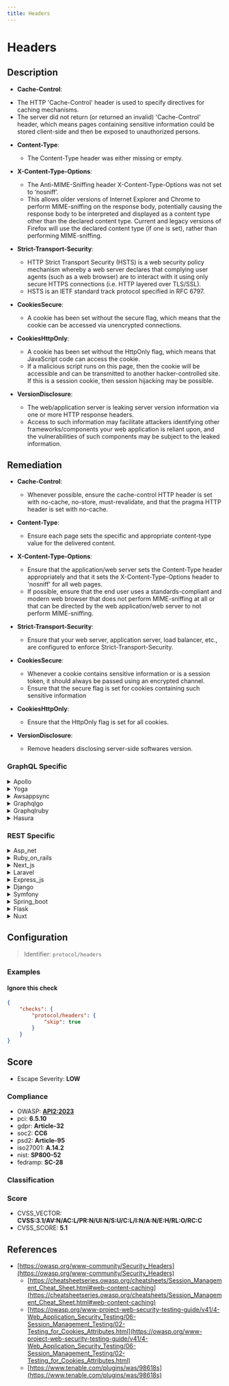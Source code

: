 ```yaml
---
title: Headers
---
```


# Headers

## Description

* **Cache-Control**:
 - The HTTP 'Cache-Control' header is used to specify directives for caching mechanisms.
 - The server did not return (or returned an invalid) 'Cache-Control' header, which means pages containing sensitive information could be stored client-side and then be exposed to unauthorized persons.

 * **Content-Type**:
   - The Content-Type header was either missing or empty.

 * **X-Content-Type-Options**:
   - The Anti-MIME-Sniffing header X-Content-Type-Options was not set to ‘nosniff’.
   - This allows older versions of Internet Explorer and Chrome to perform MIME-sniffing on the response body, potentially causing the response body to be interpreted and displayed as a content type other than the declared content type. Current and legacy versions of Firefox will use the declared content type (if one is set), rather than performing MIME-sniffing.

 * **Strict-Transport-Security**:
   - HTTP Strict Transport Security (HSTS) is a web security policy mechanism whereby a web server declares that complying user agents (such as a web browser) are to interact with it using only secure HTTPS connections (i.e. HTTP layered over TLS/SSL).
   - HSTS is an IETF standard track protocol specified in RFC 6797.

 * **CookiesSecure**:
   - A cookie has been set without the secure flag, which means that the cookie can be accessed via unencrypted connections.

 * **CookiesHttpOnly**:
   - A cookie has been set without the HttpOnly flag, which means that JavaScript code can access the cookie.
   - If a malicious script runs on this page, then the cookie will be accessible and can be transmitted to another hacker-controlled site. If this is a session cookie, then session hijacking may be possible.

 * **VersionDisclosure**:
   - The web/application server is leaking server version information via one or more HTTP response headers.
   - Access to such information may facilitate attackers identifying other frameworks/components your web application is reliant upon, and the vulnerabilities of such components may be subject to the leaked information.


## Remediation

* **Cache-Control**:
  - Whenever possible, ensure the cache-control HTTP header is set with no-cache, no-store, must-revalidate, and that the pragma HTTP header is set with no-cache.

* **Content-Type**:
  - Ensure each page sets the specific and appropriate content-type value for the delivered content.

* **X-Content-Type-Options**:
  - Ensure that the application/web server sets the Content-Type header appropriately and that it sets the X-Content-Type-Options header to 'nosniff' for all web pages.
  - If possible, ensure that the end user uses a standards-compliant and modern web browser that does not perform MIME-sniffing at all or that can be directed by the web application/web server to not perform MIME-sniffing.

* **Strict-Transport-Security**:
  - Ensure that your web server, application server, load balancer, etc., are configured to enforce Strict-Transport-Security.

* **CookiesSecure**:
  - Whenever a cookie contains sensitive information or is a session token, it should always be passed using an encrypted channel.
  - Ensure that the secure flag is set for cookies containing such sensitive information

* **CookiesHttpOnly**:
  - Ensure that the HttpOnly flag is set for all cookies.

* **VersionDisclosure**:
  - Remove headers disclosing server-side softwares version.



### GraphQL Specific

<details>
    <summary>Apollo</summary>

To mitigate security risks within the Apollo framework engine, ensure that all dependencies are kept up-to-date, implement proper error handling to avoid leaking sensitive information, and configure security features such as CORS and helmet appropriately to protect against common web vulnerabilities. Additionally, use Apollo's built-in support for validation and sanitization to prevent injection attacks.

</details>

<details>
    <summary>Yoga</summary>

To mitigate security risks within the Yoga framework engine, ensure that all input is properly sanitized and validated. Implement strict type checking and input validation routines to prevent injection attacks. Regularly update the framework to the latest version to patch known vulnerabilities. Additionally, consider using Content Security Policy (CSP) headers to protect against XSS attacks by controlling the resources that the client is allowed to load.

</details>

<details>
    <summary>Awsappsync</summary>

To mitigate security risks in AWS AppSync, ensure that all GraphQL resolvers are properly configured to handle errors and exceptions. Implement authorization checks using AWS IAM or custom resolver logic to control access to your GraphQL API. Regularly review and update your security policies and IAM roles to adhere to the principle of least privilege. Additionally, enable logging and monitoring with AWS CloudTrail and Amazon CloudWatch to detect and respond to any suspicious activities promptly.

</details>

<details>
    <summary>Graphqlgo</summary>

To mitigate security risks in a GraphQL Go framework engine, ensure that all user-supplied inputs are validated and sanitized. Implement proper authentication and authorization checks for each GraphQL resolver. Use a well-maintained library to parse and validate incoming GraphQL queries to prevent injection attacks. Regularly update dependencies to incorporate security patches. Additionally, consider employing query complexity analysis to prevent denial-of-service attacks caused by resource-intensive queries.

</details>

<details>
    <summary>Graphqlruby</summary>

In the GraphQL Ruby framework, ensure that all user-supplied inputs are validated and sanitized to prevent injection attacks. Use the built-in mechanisms for parameterized queries and avoid interpolating variables directly into queries. Additionally, implement proper authorization checks to ensure that users can only access data for which they have permissions.

</details>

<details>
    <summary>Hasura</summary>

To mitigate the risk of injection attacks in Hasura, ensure that all GraphQL queries are constructed using parameterized arguments rather than string concatenation. This approach prevents attackers from manipulating the query structure. Additionally, apply strict access controls and validate all inputs to limit the exposure of sensitive data and operations.

</details>


### REST Specific

<details>
    <summary>Asp_net</summary>

To enhance security in an ASP.NET application, ensure the following: Set 'Cache-Control' headers to 'no-store' for responses containing sensitive data to prevent caching on the client side. Add a 'Content-Type' header with the appropriate MIME type for each response. Implement 'X-Content-Type-Options: nosniff' to block MIME-sniffing and force the browser to stick to the declared content-type. Enable HSTS by adding 'Strict-Transport-Security' header to enforce secure connections. Mark cookies as secure by setting the 'Secure' flag, ensuring they are only sent over HTTPS. Use the 'HttpOnly' flag on cookies to prevent access by JavaScript. Remove or obscure server version information from HTTP response headers to prevent version disclosure. Regularly update the ASP.NET framework and dependencies to mitigate known vulnerabilities.

</details>

<details>
    <summary>Ruby_on_rails</summary>

For Ruby on Rails applications, ensure the following: Set 'Cache-Control' headers appropriately, particularly for sensitive pages, to 'no-store, no-cache' to prevent caching. Use 'response.headers['Content-Type'] = 'application/json; charset=utf-8' or similar to explicitly set the content type. Add 'X-Content-Type-Options' header with a value of 'nosniff' to prevent MIME-sniffing. Implement HSTS by setting 'Strict-Transport-Security' header. Secure cookies by setting the 'secure' flag on all cookies and use 'HttpOnly' to prevent JavaScript access. Avoid disclosing server version information in HTTP headers. Use Rails security features and keep the framework updated.

</details>

<details>
    <summary>Next_js</summary>

For a Next.js application, ensure the following security headers are properly set: Set 'Cache-Control' headers to define caching policies, preventing sensitive data from being stored on the client side. Use 'Content-Type' headers to specify the correct media type of the resource. Implement 'X-Content-Type-Options' with the value 'nosniff' to prevent MIME-sniffing. Enable 'Strict-Transport-Security' to enforce secure connections via HTTPS. Secure cookies by setting the 'Secure' flag, ensuring they are only sent over HTTPS. Add the 'HttpOnly' flag to cookies to prevent access by JavaScript. Lastly, avoid disclosing server version information in HTTP response headers to reduce information leakage.

</details>

<details>
    <summary>Laravel</summary>

In Laravel, ensure secure headers are set by using middleware to add and configure the necessary HTTP headers. For 'Cache-Control', set appropriate cache directives. Use the 'Content-Type' header to specify the correct media type. Implement 'X-Content-Type-Options' with the value 'nosniff' to prevent MIME-sniffing. Enable 'Strict-Transport-Security' to enforce HTTPS. Set the 'secure' flag on cookies to restrict them to encrypted connections and use the 'HttpOnly' flag to protect cookies from being accessed by JavaScript. Avoid disclosing server version information in HTTP response headers.

</details>

<details>
    <summary>Express_js</summary>

For Express.js applications, ensure that security headers are properly set. Use middleware like helmet to set HTTP headers appropriately. Set 'Cache-Control' to 'no-store' for sensitive pages to prevent caching. Add 'Content-Type' with the correct MIME type for responses. Use 'X-Content-Type-Options' with the value 'nosniff' to prevent MIME-sniffing. Implement HSTS by setting 'Strict-Transport-Security' to enforce secure connections. Mark cookies as 'Secure' and 'HttpOnly' to protect them from interception and access by client-side scripts. Avoid disclosing server version information in HTTP headers. Regularly update Express.js and its dependencies to mitigate known vulnerabilities.

</details>

<details>
    <summary>Django</summary>

For a Django application, ensure the following settings are configured in your settings.py file: Set 'SECURE_BROWSER_XSS_FILTER = True' to enable the X-XSS-Protection header. Use 'SECURE_CONTENT_TYPE_NOSNIFF = True' to set the X-Content-Type-Options header to 'nosniff'. Implement 'SECURE_HSTS_SECONDS = 31536000' and 'SECURE_HSTS_INCLUDE_SUBDOMAINS = True' to enforce HSTS. Configure 'SESSION_COOKIE_SECURE = True' and 'CSRF_COOKIE_SECURE = True' to send cookies over HTTPS only. Use 'SESSION_COOKIE_HTTPONLY = True' to prevent JavaScript access to session cookies. Avoid disclosing server information by customizing the default error pages and suppressing the 'X-Powered-By' header. Regularly update Django to the latest version to mitigate known vulnerabilities and ensure 'DEBUG = False' in production.

</details>

<details>
    <summary>Symfony</summary>

To enhance security in a Symfony application, set the 'Cache-Control' header to 'no-store' for responses containing sensitive data to prevent caching. Ensure 'Content-Type' is always specified and accurate. Use the 'X-Content-Type-Options' header with the value 'nosniff' to prevent MIME-sniffing. Implement HSTS by setting the 'Strict-Transport-Security' header. Mark cookies as secure by setting the 'secure' flag and prevent JavaScript access by setting the 'HttpOnly' flag. Avoid disclosing server version information by configuring the server not to send the 'Server' header or by using tools like 'web.config' or '.htaccess' to suppress version information.

</details>

<details>
    <summary>Spring_boot</summary>

For Spring Boot applications, ensure that security headers are properly set. Configure 'Cache-Control' to prevent sensitive data caching, set 'Content-Type' appropriately, use 'X-Content-Type-Options: nosniff' to block MIME-sniffing, enable HSTS with 'Strict-Transport-Security', and set 'Secure' and 'HttpOnly' flags on cookies. Remove server version information from headers to obscure potential attack vectors. Utilize Spring Security for comprehensive security configurations.

</details>

<details>
    <summary>Flask</summary>

For Flask applications, ensure the following practices: Set 'Cache-Control' headers appropriately, particularly for sensitive pages, to prevent unauthorized access to cached content. Use 'Response.headers' to add or modify headers. Implement 'Content-Type' headers to specify the media type of the resource. Use 'X-Content-Type-Options' with the value 'nosniff' to prevent MIME-sniffing. Enable 'Strict-Transport-Security' to enforce secure connections via HSTS. When setting cookies, use 'secure=True' to ensure they are only sent over HTTPS, and 'httponly=True' to prevent access to cookie values via JavaScript. Avoid disclosing server version information in HTTP response headers. Regularly update Flask and its dependencies to mitigate known vulnerabilities.

</details>

<details>
    <summary>Nuxt</summary>

For Nuxt.js applications, ensure that your server configuration sets appropriate HTTP headers. Use the 'helmet' package to set security-related headers. Configure 'Cache-Control' to prevent sensitive data caching, set 'Content-Type' appropriately, enforce 'X-Content-Type-Options: nosniff' to disable MIME-sniffing, enable HSTS with 'Strict-Transport-Security', and set 'Secure' and 'HttpOnly' flags on cookies. Avoid disclosing server versions in headers. Regularly update Nuxt.js and dependencies to mitigate known vulnerabilities.

</details>

## Configuration

> Identifier: `protocol/headers`



### Examples



#### Ignore this check

```json
{
    "checks": {
        "protocol/headers": {
            "skip": true
        }
    }
}
```




## Score

- Escape Severity: **<span className="low-severity">LOW</span>**

### Compliance

- OWASP: **[API2:2023](https://github.com/OWASP/API-Security/blob/master/editions/2023/en/0xa2-broken-authentication.md)**
- pci: **6.5.10**
- gdpr: **Article-32**
- soc2: **CC6**
- psd2: **Article-95**
- iso27001: **A.14.2**
- nist: **SP800-52**
- fedramp: **SC-28**

### Classification






### Score

- CVSS_VECTOR: **CVSS:3.1/AV:N/AC:L/PR:N/UI:N/S:U/C:L/I:N/A:N/E:H/RL:O/RC:C**
- CVSS_SCORE: **5.1**

## References

- [https://owasp.org/www-community/Security_Headers](https://owasp.org/www-community/Security_Headers)
  - [https://cheatsheetseries.owasp.org/cheatsheets/Session_Management_Cheat_Sheet.html#web-content-caching](https://cheatsheetseries.owasp.org/cheatsheets/Session_Management_Cheat_Sheet.html#web-content-caching)
  - [https://owasp.org/www-project-web-security-testing-guide/v41/4-Web_Application_Security_Testing/06-Session_Management_Testing/02-Testing_for_Cookies_Attributes.html](https://owasp.org/www-project-web-security-testing-guide/v41/4-Web_Application_Security_Testing/06-Session_Management_Testing/02-Testing_for_Cookies_Attributes.html)
  - [https://www.tenable.com/plugins/was/98618s](https://www.tenable.com/plugins/was/98618s)
  
